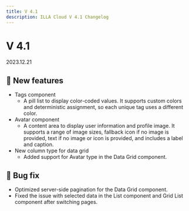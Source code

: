 ```yaml
---
title: V 4.1
description: ILLA Cloud V 4.1 Changelog
---
```


# V 4.1

2023.12.21

## 🚀 New features

* Tags component
  * A pill list to display color-coded values. It supports custom colors and deterministic assignment, so each unique tag uses a different color.
* Avatar component
  * A content area to display user information and profile image. It supports a range of image sizes, fallback icon if no image is provided, text if no image or icon is provided, and includes a label and caption.
* New column type for data grid
  * Added support for Avatar type in the Data Grid component.

## 🐛 Bug fix

* Optimized server-side pagination for the Data Grid component.
* Fixed the issue with selected data in the List component and Grid List component after switching pages.

